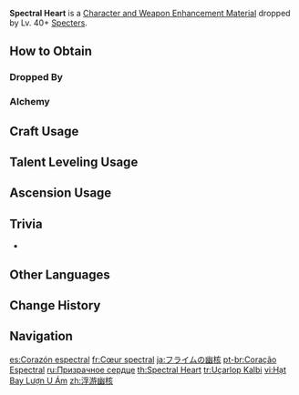 {{Item Infobox
|id           = 112054
|image        = Item Spectral Heart.png
|type         = Character and Weapon Enhancement Materials
|group        = Specter Materials
|group2       = General Enemy Drops
|invCategory  = Character Development Items
|quality      = 2
|description  = An energy core that allows the Specters to float.<br>These elemental life-forms have strange behavioral patterns and will periodically surge in number before disappearing.
|source1      = Dropped by Lv. 40+ [[Specters]]
|source2      = [[Alchemy]]
}}
'''Spectral Heart''' is a [[Character and Weapon Enhancement Material]] dropped by Lv. 40+ [[Specters]].

==How to Obtain==
===Dropped By===
{{Dropped By|level=40}}

===Alchemy===
{{Recipe
|type = Crafting
|Spectral Husk = 3
|Mora = 25
|sort = Spectral Husk;Mora
}}

==Craft Usage==
{{Craft Usage}}

==Talent Leveling Usage==
{{Talent Leveling Usage}}

==Ascension Usage==
{{Ascension Usage}}

==Trivia==
* {{Mail Attachments by Category List}}
<!--
==Video Guides==
{{EVT
|video1   = 
|caption1 = 
}}
-->
==Other Languages==
{{Other Languages
|en      = Spectral Heart
|zhs     = 浮游幽核
|zhs_rm  = Fúyóu Yōu Hé
|zht     = 浮游幽核
|zht_rm  = Fúyóu Yōu Hé
|zh_tl   = Floating Ghostly Core
|ja      = フライムの幽核
|ja_rm   = Furaimu no Yuukaku{{Assumed}}
|ja_tl   = Flime's Spectral Nucleus
|ko      = 떠도는 정령 코어
|ko_rm   = Tteodoneun Jeongryeong Koeo
|ko_tl   = Wandering Spirit Core
|es      = Corazón espectral
|es_tl   = Spectral Heart
|fr      = Cœur spectral
|fr_tl   = Spectral Heart
|ru      = Призрачное сердце
|ru_tl   = Spectral Heart
|th      = Spectral Heart
|vi      = Hạt Bay Lượn U Ám
|vi_tl   = 
|de      = Gespensterherz
|de_tl   = Specter Heart
|id      = Spectral Heart
|pt      = Coração Espectral
|pt_tl   = Spectral Heart
|tr      = Uçarlop Kalbi
|tr_tl   = Floatyblob Heart
|it      = Cuore spettrale
|it_tl   = 
}}

==Change History==
{{Change History|2.1}}

==Navigation==
{{Development Item Navbox|Character and Weapon Enhancement Materials}}

[[es:Corazón espectral]]
[[fr:Cœur spectral]]
[[ja:フライムの幽核]]
[[pt-br:Coração Espectral]]
[[ru:Призрачное сердце]]
[[th:Spectral Heart]]
[[tr:Uçarlop Kalbi]]
[[vi:Hạt Bay Lượn U Ám]]
[[zh:浮游幽核]]